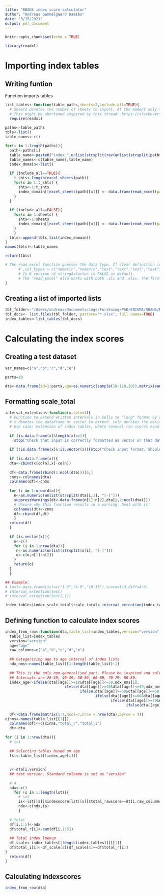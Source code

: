 ```yaml
---
title: "RBANS index score calculator"
author: "Andreas Gammelgaard Damsbo"
date: "3/15/2021"
output: pdf_document
---
```


```r
knitr::opts_chunk$set(echo = TRUE)
```

```r
library(readxl)
```

# Importing index tables

## Writing funtion
Function imports tables
```r
list_tables<-function(table_paths,sheets=2,include_all=TRUE){
  # Sheets denotes the number of sheets to import. At the moment only the amount can be specified, not a range or specific sheets. Its on the list!
  # This might be shortened inspired by this thread: https://stackoverflow.com/questions/9564489/read-all-files-in-a-folder-and-apply-a-function-to-each-data-frame
  require(readxl)
  
paths<-table_paths
tbls<-list()
table_names<-c()

for(i in 1:length(paths)){
  path<-paths[i]
  table_name<-paste0("index_",unlist(strsplit(rev(unlist(strsplit(paths[i], "[/]")))[1], "[.]"))[1])
  table_names<-c(table_names,table_name)
  index_domain<-list()
  
  if (include_all==TRUE){
    t_shts<-length(excel_sheets(path))
    for(x in 1:t_shts) {
      shts<-1:t_shts
      index_domain[[excel_sheets(path)[x]]] <- data.frame(read_excel(path=path, sheet=shts[x]))
    }
  }
  
  if (include_all==FALSE){
    for(x in 1:sheets) {
      shts<-1:sheets
      index_domain[[excel_sheets(path)[x]]] <- data.frame(read_excel(path=path, sheet=shts[x]))
    }
    }
  tbls<-append(tbls,list(index_domain))
}
names(tbls)<-table_names

return(tbls)

# The read_excel function guesses the data type. If clear definition is needed, this can be added:
      # ,col_types = c("numeric","numeric","text","text","text","text")
      # In R version >4 stringAsfactor is FALSE as default.
      # The "read_excel" also works with both .xls and .xlsx. The first is much faster though!
}
```

## Creating a list of imported lists
```r
tbl_folder<-"/Users/andreas/Documents/Læge/Forskning/PhD/ENIGMA/RBANS/RBANS_index_tables"
tbl_docs<- list.files(tbl_folder, pattern="*.xlsx", full.names=TRUE)
index_tables<-list_tables(tbl_docs)
```


# Calculating the index scores

## Creating a test dataset

```r
var_names=c("a","b","c","d","e")

parts=10

dta<-data.frame(id=1:parts,age=as.numeric(sample(18:110,10)),matrix(sample(20:40,replace=TRUE), ncol = length(var_names), nrow = parts,dimnames=list(NULL,var_names)),version="a")
```

## Formatting scale_total
```r
interval_extention<-function(x,coln=1){
  # Function to extend written intervals in cells to "long" format by repeating associated variables.
  # x denotes the dataframe or vector to extend. coln denotes the desired column to extend the dataframe from. Default is 1. Only works with intervals seperated by "-".
  # Use case: extension of index tables, where several raw scores equals to the same indexscore.
  
  if (is.data.frame(x)&length(x)==1){
    stop("Check that input is correctly formatted as vector or that data frame has at least two columns")}
  
  if (!is.data.frame(x)&!is.vector(x)){stop("Check input format. Should be vector or data.frame")}
  
  if (is.data.frame(x)){
  dta<-cbind(x[coln],x[-coln])
  
  df<-data.frame(rbind(1:ncol(dta)))[0,]
  cnms<-colnames(dta)
  colnames(df)<-cnms
  
  for (i in 1:nrow(dta)){
    n<-as.numeric(unlist(strsplit(dta[i,1], "[-]")))
    suppressWarnings(dt<-data.frame(n[1]:n[2],dta[i,2:ncol(dta)]))
    # Unsure why this function results in a warning. Deal with it!
    colnames(dt)<-cnms
    df<-rbind(df,dt)
    }
  return(df)
  }
 
  if (is.vector(x)){
    o<-c()
    for (i in 1:nrow(dta)){
     n<-as.numeric(unlist(strsplit(x[i], "[-]")))
     o<-c(o,n[1]:n[2])
    }
    return(o)
  }
  }

## Example:
# test<-data.frame(int=c("1-3","4-9","10-15"),score=1:3,diff=4:6)
# interval_extention(test)
# interval_extention(test[,1])
```


```r
index_tables$index_scale_total$scale_total<-interval_extention(index_tables$index_scale_total$scale_total)
```



## Defining function to calculate index scores

```r
index_from_raw<-function(dta,table_list=index_tables,version="version",age="age",raw_columns=c("a","b","c","d","e")){
  table_list=index_tables
  version="version"
  age="age"
  raw_columns=c("a","b","c","d","e")
  
  ## Categorizing age to age interval of index lists
  ndx_nms<-names(table_list)[1:length(table_list)-1]
  
  ## This is the only non-generalised part. Please be inspired and solve it your own way! :)
  ## Intervals are 20-39, 40-49, 50-59, 60-69, 70-79, 80-89.
  index_age<-ifelse(dta[[age]]>=18&dta[[age]]<=39,ndx_nms[1],
                           ifelse(dta[[age]]>=40&dta[[age]]<=49,ndx_nms[2],
                                  ifelse(dta[[age]]>=50&dta[[age]]<=59,ndx_nms[3],
                                         ifelse(dta[[age]]>=60&dta[[age]]<=69,ndx_nms[4],
                                                ifelse(dta[[age]]>=70&dta[[age]]<=79,ndx_nms[5],
                                                       ifelse(dta[[age]]>=80,ndx_nms[6],NA))))))
  
  df<-data.frame(matrix(1:7,ncol=7,nrow = nrow(dta),byrow = T))
cinms<-names(table_list[[1]])
  colnames(df)<-c(cinms,"total_r","total_i")
  dt<-dta
  
for (i in 1:nrow(dta)){
  # i=1
  
  ## Selecting tables based on age
  lst<-table_list[[index_age[i]]]
  
  
  v<-dta[i,version]
  ## test version. Standard colname is set as "version"
  
  # A
  ndx<-c()
    for (s in 1:length(lst)){
      # s=1
      is<-lst[[s]]$indexscore[lst[[s]]$total_rawscore==dt[i,raw_columns[s]]&lst[[s]]$version==v]
      ndx<-c(ndx,is)
      }
 
  # Total
  df[i,1:5]<-ndx
  df$total_r[i]<-sum(df[i,1:5])
  
  ## Total index lookup
  df_scale<-index_tables[[length(index_tables)]][[1]]
  df$total_i[i]<-df_scale[2][df_scale[1]==df$total_r[i]]
}
  return(df)
}
```


## Calculating indexscores
```r
index_from_raw(dta)
```












